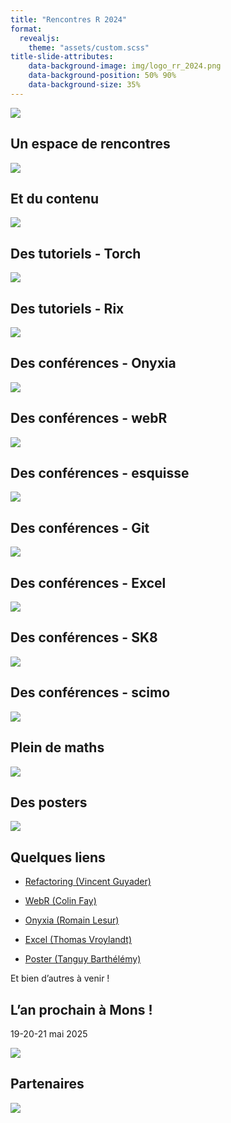 ```yaml
---
title: "Rencontres R 2024"
format: 
  revealjs:
    theme: "assets/custom.scss"
title-slide-attributes:
    data-background-image: img/logo_rr_2024.png
    data-background-position: 50% 90%
    data-background-size: 35%
---
```


![](img/panneau.jpg){fig-align="center"}

## Un espace de rencontres

![](img/mariniere.jpg){fig-align="center"}

## Et du contenu

![](img/group.png)

## Des tutoriels - Torch

![](img/tuto_torch.jpg)

## Des tutoriels - Rix

![](img/tuto_rix.jpg){fig-align="center"}

## Des conférences - Onyxia

![](img/onyxia.jpg){fig-align="center"}

## Des conférences - webR

![](img/webr.jpg){fig-align="center"}

## Des conférences - esquisse

![](img/esquisse.jpg){fig-align="center"}

## Des conférences - Git

![](img/saperlipopette.jpg){fig-align="center"}

## Des conférences - Excel

![](img/excel.jpg){fig-align="center"}

## Des conférences - SK8

![](img/sk8.jpg){fig-align="center"}

## Des conférences - scimo

![](img/scimo.jpg){fig-align="center"}

## Plein de maths

![](img/voxel.jpg){fig-align="center"}

## Des posters

![](img/poster.jpg){fig-align="center"}

## Quelques liens

-   [Refactoring (Vincent Guyader)](https://connect.thinkr.fr/refactoring/rr2024_refactring.html#/title-slide)

-   [WebR (Colin Fay)](https://connect.thinkr.fr/rr2024-webr/webr-rr-2024.html#/title-slide)

-   [Onyxia (Romain Lesur)](rlesur.github.io/rr2024)

-   [Excel (Thomas Vroylandt)](https://tvroylandt.github.io/rr_2024/prez_nettoyage_excel_kantiles.html#/title-slide)

-   [Poster (Tanguy Barthélémy)](https://github.com/TanguyBarthelemy/rr2024)

Et bien d'autres à venir !

## L'an prochain à Mons !

19-20-21 mai 2025

![](img/logo_mons.png){fig-align="center"}

## Partenaires 

![](img/partenaires.png){fig-align="center"}
